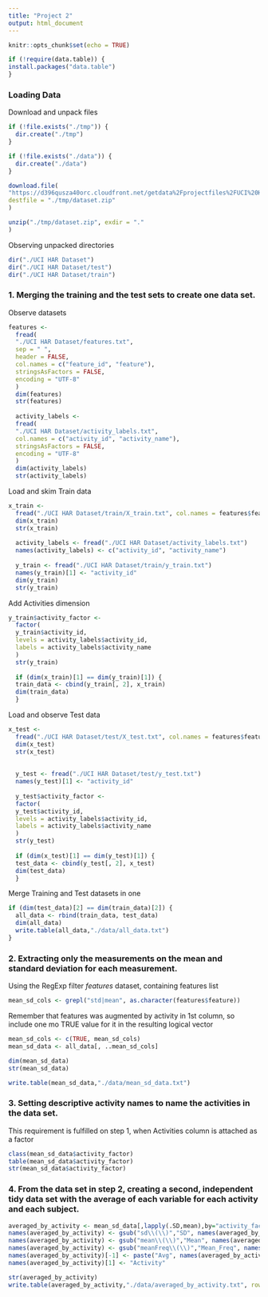 ```yaml
---
title: "Project 2"
output: html_document
---
```


```r
knitr::opts_chunk$set(echo = TRUE)

if (!require(data.table)) {
install.packages("data.table")
}
```

### Loading Data

Download and unpack files 

```r
if (!file.exists("./tmp")) {
  dir.create("./tmp")
}

if (!file.exists("./data")) {
  dir.create("./data")
}

download.file(
"https://d396qusza40orc.cloudfront.net/getdata%2Fprojectfiles%2FUCI%20HAR%20Dataset.zip",
destfile = "./tmp/dataset.zip"
)

unzip("./tmp/dataset.zip", exdir = "."
)
```

Observing unpacked directories

```r
dir("./UCI HAR Dataset")
dir("./UCI HAR Dataset/test")
dir("./UCI HAR Dataset/train")
```

### 1. Merging the training and the test sets to create one data set.

Observe datasets
```r
features <-
  fread(
  "./UCI HAR Dataset/features.txt",
  sep = " ",
  header = FALSE,
  col.names = c("feature_id", "feature"),
  stringsAsFactors = FALSE,
  encoding = "UTF-8"
  )
  dim(features)
  str(features)
  
  activity_labels <-
  fread(
  "./UCI HAR Dataset/activity_labels.txt",
  col.names = c("activity_id", "activity_name"),
  stringsAsFactors = FALSE,
  encoding = "UTF-8"
  )
  dim(activity_labels)
  str(activity_labels)
```

Load and skim Train data
```r
x_train <-
  fread("./UCI HAR Dataset/train/X_train.txt", col.names = features$feature)
  dim(x_train)
  str(x_train)
  
  activity_labels <- fread("./UCI HAR Dataset/activity_labels.txt")
  names(activity_labels) <- c("activity_id", "activity_name")
  
  y_train <- fread("./UCI HAR Dataset/train/y_train.txt")
  names(y_train)[1] <- "activity_id"
  dim(y_train)
  str(y_train)
```

Add Activities dimension 
```r
y_train$activity_factor <-
  factor(
  y_train$activity_id,
  levels = activity_labels$activity_id,
  labels = activity_labels$activity_name
  )
  str(y_train)
  
  if (dim(x_train)[1] == dim(y_train)[1]) {
  train_data <- cbind(y_train[, 2], x_train)
  dim(train_data)
  }
```

Load and observe Test data
```r
x_test <-
  fread("./UCI HAR Dataset/test/X_test.txt", col.names = features$feature)
  dim(x_test)
  str(x_test)
  
  
  y_test <- fread("./UCI HAR Dataset/test/y_test.txt")
  names(y_test)[1] <- "activity_id"
  
  y_test$activity_factor <-
  factor(
  y_test$activity_id,
  levels = activity_labels$activity_id,
  labels = activity_labels$activity_name
  )
  str(y_test)
  
  if (dim(x_test)[1] == dim(y_test)[1]) {
  test_data <- cbind(y_test[, 2], x_test)
  dim(test_data)
  }

```

Merge Training and Test datasets in one
```r
if (dim(test_data)[2] == dim(train_data)[2]) {
  all_data <- rbind(train_data, test_data)
  dim(all_data)
  write.table(all_data,"./data/all_data.txt")
}
```

### 2. Extracting only the measurements on the mean and standard deviation for each measurement.

Using the RegExp filter *features* dataset, containing features list

```r
mean_sd_cols <- grepl("std|mean", as.character(features$feature))
```

Remember that features was augmented by activity in 1st column, 
so include one mo TRUE value for it in the resulting logical vector

```r
mean_sd_cols <- c(TRUE, mean_sd_cols)
mean_sd_data <- all_data[, ..mean_sd_cols]

dim(mean_sd_data)
str(mean_sd_data)

write.table(mean_sd_data,"./data/mean_sd_data.txt")
```

### 3. Setting descriptive activity names to name the activities in the data set.

This requirement is fulfilled on step 1, when Activities column is attached as a factor

```r
class(mean_sd_data$activity_factor)
table(mean_sd_data$activity_factor)
str(mean_sd_data$activity_factor)
```

### 4. From the data set in step 2, creating a second, independent tidy data set with the average of each variable for each activity and each subject.

```r
averaged_by_activity <- mean_sd_data[,lapply(.SD,mean),by="activity_factor"]
names(averaged_by_activity) <- gsub("sd\\(\\)","SD", names(averaged_by_activity))
names(averaged_by_activity) <- gsub("mean\\(\\)","Mean", names(averaged_by_activity))
names(averaged_by_activity) <- gsub("meanFreq\\(\\)","Mean_Freq", names(averaged_by_activity))
names(averaged_by_activity)[-1] <- paste("Avg", names(averaged_by_activity)[-1], sep = "_")
names(averaged_by_activity)[1] <- "Activity"

str(averaged_by_activity)
write.table(averaged_by_activity,"./data/averaged_by_activity.txt", row.name=FALSE)
```
